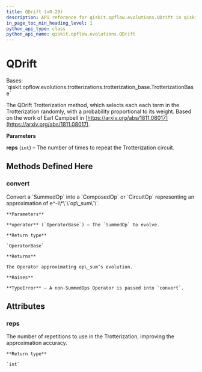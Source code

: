 ```yaml
---
title: QDrift (v0.29)
description: API reference for qiskit.opflow.evolutions.QDrift in qiskit v0.29
in_page_toc_min_heading_level: 1
python_api_type: class
python_api_name: qiskit.opflow.evolutions.QDrift
---
```


# QDrift

<Class id="qiskit.opflow.evolutions.QDrift" isDedicatedPage={true} github="https://github.com/qiskit/qiskit/tree/stable/0.18/qiskit/opflow/evolutions/trotterizations/qdrift.py" signature="QDrift(reps=1)" modifiers="class">
  Bases: `qiskit.opflow.evolutions.trotterizations.trotterization_base.TrotterizationBase`

  The QDrift Trotterization method, which selects each each term in the Trotterization randomly, with a probability proportional to its weight. Based on the work of Earl Campbell in [https://arxiv.org/abs/1811.08017](https://arxiv.org/abs/1811.08017).

  **Parameters**

  **reps** (`int`) – The number of times to repeat the Trotterization circuit.

  ## Methods Defined Here

  <span id="qiskit-opflow-evolutions-qdrift-convert" />

  ### convert

  <Function id="qiskit.opflow.evolutions.QDrift.convert" signature="QDrift.convert(operator)">
    Convert a `SummedOp` into a `ComposedOp` or `CircuitOp` representing an approximation of e^-i\*\`\`op\_sum\`\`.

    **Parameters**

    **operator** (`OperatorBase`) – The `SummedOp` to evolve.

    **Return type**

    `OperatorBase`

    **Returns**

    The Operator approximating op\_sum’s evolution.

    **Raises**

    **TypeError** – A non-SummedOps Operator is passed into `convert`.
  </Function>

  ## Attributes

  ### reps

  <Attribute id="qiskit.opflow.evolutions.QDrift.reps">
    The number of repetitions to use in the Trotterization, improving the approximation accuracy.

    **Return type**

    `int`
  </Attribute>
</Class>


